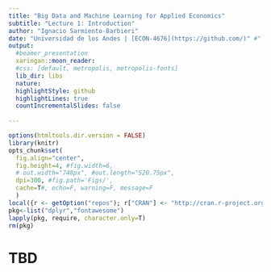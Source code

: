 ```yaml
---
title: "Big Data and Machine Learning for Applied Economics"
subtitle: "Lecture 1: Introduction"
author: "Ignacio Sarmiento-Barbieri"
date: "Universidad de los Andes | [ECON-4676](https://github.com/)" #"`r format(Sys.time(), '%d %B %Y')`"
output:
  #beamer_presentation
  xaringan::moon_reader:
  #css: [default, metropolis, metropolis-fonts]
  lib_dir: libs
  nature:
  highlightStyle: github
  highlightLines: true
  countIncrementalSlides: false
    
---
```


```r
options(htmltools.dir.version = FALSE)
library(knitr)
opts_chunk$set(
  fig.align="center",  
  fig.height=4, #fig.width=6,
  # out.width="748px", #out.length="520.75px",
  dpi=300, #fig.path='Figs/',
  cache=T#, echo=F, warning=F, message=F
  )
local({r <- getOption("repos"); r["CRAN"] <- "http://cran.r-project.org"; options(repos=r)}) #set repo
pkg<-list("dplyr","fontawesome")
lapply(pkg, require, character.only=T)
rm(pkg)

```

# TBD

